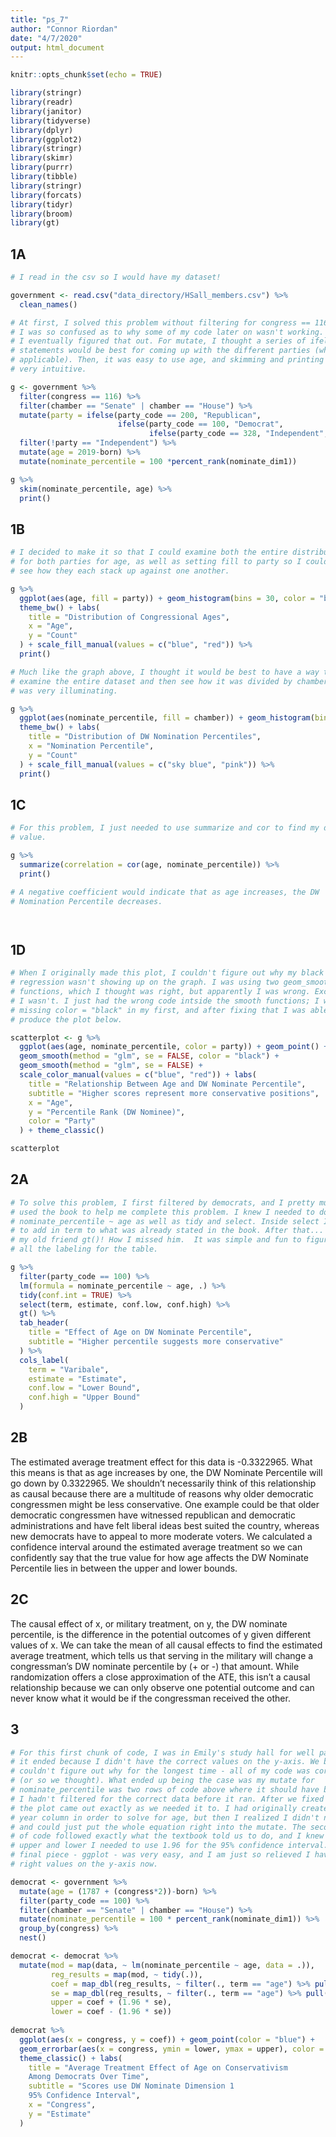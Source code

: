 ```yaml
---
title: "ps_7"
author: "Connor Riordan"
date: "4/7/2020"
output: html_document
---
```


```r
knitr::opts_chunk$set(echo = TRUE)

library(stringr)
library(readr)
library(janitor)
library(tidyverse)
library(dplyr)
library(ggplot2)
library(stringr)
library(skimr)
library(purrr)
library(tibble)
library(stringr)
library(forcats)
library(tidyr)
library(broom)
library(gt)
```

## 1A

```r

# I read in the csv so I would have my dataset!

government <- read.csv("data_directory/HSall_members.csv") %>%
  clean_names()

# At first, I solved this problem without filtering for congress == 116, and
# I was so confused as to why some of my code later on wasn't working. However,
# I eventually figured that out. For mutate, I thought a series of ifelse 
# statements would be best for coming up with the different parties (when
# applicable). Then, it was easy to use age, and skimming and printing was
# very intuitive.

g <- government %>%
  filter(congress == 116) %>%
  filter(chamber == "Senate" | chamber == "House") %>%
  mutate(party = ifelse(party_code == 200, "Republican",
                        ifelse(party_code == 100, "Democrat", 
                               ifelse(party_code == 328, "Independent", "N/A")))) %>%
  filter(!party == "Independent") %>%
  mutate(age = 2019-born) %>%
  mutate(nominate_percentile = 100 *percent_rank(nominate_dim1))

g %>%
  skim(nominate_percentile, age) %>%
  print()

```

## 1B

```r

# I decided to make it so that I could examine both the entire distribution
# for both parties for age, as well as setting fill to party so I could also
# see how they each stack up against one another.

g %>%
  ggplot(aes(age, fill = party)) + geom_histogram(bins = 30, color = "black") +
  theme_bw() + labs(
    title = "Distribution of Congressional Ages",
    x = "Age",
    y = "Count"
  ) + scale_fill_manual(values = c("blue", "red")) %>%
  print()

# Much like the graph above, I thought it would be best to have a way to
# examine the entire dataset and then see how it was divided by chamber, which
# was very illuminating.

g %>%
  ggplot(aes(nominate_percentile, fill = chamber)) + geom_histogram(bins = 30, color = "black") +
  theme_bw() + labs(
    title = "Distribution of DW Nomination Percentiles",
    x = "Nomination Percentile",
    y = "Count"
  ) + scale_fill_manual(values = c("sky blue", "pink")) %>%
  print()

```

## 1C

```r

# For this problem, I just needed to use summarize and cor to find my desired
# value.

g %>%
  summarize(correlation = cor(age, nominate_percentile)) %>%
  print()

# A negative coefficient would indicate that as age increases, the DW
# Nomination Percentile decreases.




```

## 1D

```r

# When I originally made this plot, I couldn't figure out why my black
# regression wasn't showing up on the graph. I was using two geom_smooth()
# functions, which I thought was right, but apparently I was wrong. Except...
# I wasn't. I just had the wrong code intside the smooth functions; I was
# missing color = "black" in my first, and after fixing that I was able to
# produce the plot below.

scatterplot <- g %>%
  ggplot(aes(age, nominate_percentile, color = party)) + geom_point() + 
  geom_smooth(method = "glm", se = FALSE, color = "black") + 
  geom_smooth(method = "glm", se = FALSE) + 
  scale_color_manual(values = c("blue", "red")) + labs(
    title = "Relationship Between Age and DW Nominate Percentile",
    subtitle = "Higher scores represent more conservative positions",
    x = "Age",
    y = "Percentile Rank (DW Nominee)",
    color = "Party"
  ) + theme_classic()

scatterplot

```

## 2A

```r

# To solve this problem, I first filtered by democrats, and I pretty much
# used the book to help me complete this problem. I knew I needed to do
# nominate_percentile ~ age as well as tidy and select. Inside select I had
# to add in term to what was already stated in the book. After that...
# my old friend gt()! How I missed him.  It was simple and fun to figure out 
# all the labeling for the table.

g %>%
  filter(party_code == 100) %>%
  lm(formula = nominate_percentile ~ age, .) %>%
  tidy(conf.int = TRUE) %>%
  select(term, estimate, conf.low, conf.high) %>%
  gt() %>%
  tab_header(
    title = "Effect of Age on DW Nominate Percentile",
    subtitle = "Higher percentile suggests more conservative"
  ) %>% 
  cols_label(
    term = "Varibale",
    estimate = "Estimate",
    conf.low = "Lower Bound",
    conf.high = "Upper Bound"
  )

```

## 2B

The estimated average treatment effect for this data is -0.3322965. What this means is that as age increases by one, the DW Nominate Percentile will go down by 0.3322965. We shouldn't necessarily think of this relationship as causal because there are a multitude of reasons why older democratic congressmen might be less conservative. One example could be that older democratic congressmen have witnessed republican and democratic administrations and have felt liberal ideas best suited the country, whereas new democrats have to appeal to more moderate voters. We calculated a confidence interval around the estimated average treatment so we can confidently say that the true value for how age affects the DW Nominate Percentile lies in between the upper and lower bounds.

## 2C

The causal effect of x, or military treatment, on y, the DW nominate percentile, is the difference in the potential outcomes of y given different values of x. We can take the mean of all causal effects to find the estimated average treatment, which tells us that serving in the military will change a congressman's DW nominate percentile by (+ or -) that amount. While randomization offers a close approximation of the ATE, this isn't a causal relationship because we can only observe one potential outcome and can never know what it would be if the congressman received the other.

## 3

```r

# For this first chunk of code, I was in Emily's study hall for well past when
# it ended because I didn't have the correct values on the y-axis. We both
# couldn't figure out why for the longest time - all of my code was correct
# (or so we thought). What ended up being the case was my mutate for
# nominate_percentile was two rows of code above where it should have been, and
# I hadn't filtered for the correct data before it ran. After we fixed that,
# the plot came out exactly as we needed it to. I had originally created a
# year column in order to solve for age, but then I realized I didn't need to
# and could just put the whole equation right into the mutate. The second piece
# of code followed exactly what the textbook told us to do, and I knew for
# upper and lower I needed to use 1.96 for the 95% confidence interval. The
# final piece - ggplot - was very easy, and I am just so relieved I have the
# right values on the y-axis now.

democrat <- government %>%
  mutate(age = (1787 + (congress*2))-born) %>%
  filter(party_code == 100) %>%
  filter(chamber == "Senate" | chamber == "House") %>%
  mutate(nominate_percentile = 100 * percent_rank(nominate_dim1)) %>%
  group_by(congress) %>%
  nest()

democrat <- democrat %>%
  mutate(mod = map(data, ~ lm(nominate_percentile ~ age, data = .)),
         reg_results = map(mod, ~ tidy(.)),
         coef = map_dbl(reg_results, ~ filter(., term == "age") %>% pull(estimate)),
         se = map_dbl(reg_results, ~ filter(., term == "age") %>% pull(std.error)),
         upper = coef + (1.96 * se),
         lower = coef - (1.96 * se))
  
democrat %>%
  ggplot(aes(x = congress, y = coef)) + geom_point(color = "blue") + 
  geom_errorbar(aes(x = congress, ymin = lower, ymax = upper), color = "blue") +
  theme_classic() + labs(
    title = "Average Treatment Effect of Age on Conservativism
    Among Democrats Over Time",
    subtitle = "Scores use DW Nominate Dimension 1
    95% Confidence Interval",
    x = "Congress",
    y = "Estimate"
  )
  
```












